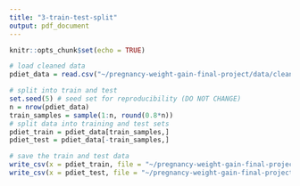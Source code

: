 ```yaml
---
title: "3-train-test-split"
output: pdf_document
---
```


```r
knitr::opts_chunk$set(echo = TRUE)
```

```r
# load cleaned data
pdiet_data = read.csv("~/pregnancy-weight-gain-final-project/data/clean/pregnancy_data.csv")

# split into train and test
set.seed(5) # seed set for reproducibility (DO NOT CHANGE)
n = nrow(pdiet_data)
train_samples = sample(1:n, round(0.8*n))
# split data into training and test sets
pdiet_train = pdiet_data[train_samples,]
pdiet_test = pdiet_data[-train_samples,]

# save the train and test data
write_csv(x = pdiet_train, file = "~/pregnancy-weight-gain-final-project/data/clean/pdiet_train.csv")
write_csv(x = pdiet_test, file = "~/pregnancy-weight-gain-final-project/data/clean/pdiet_test.csv")
```